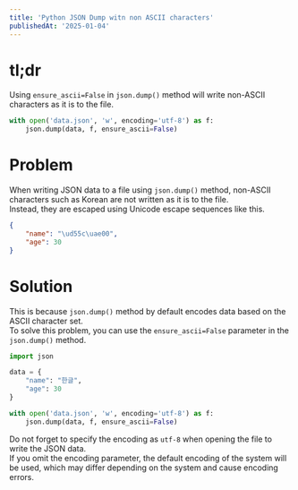 ```yaml
---
title: 'Python JSON Dump witn non ASCII characters'
publishedAt: '2025-01-04'
---
```


# tl;dr

Using `ensure_ascii=False` in `json.dump()` method will write non-ASCII characters as it is to the file.

```python
with open('data.json', 'w', encoding='utf-8') as f:
    json.dump(data, f, ensure_ascii=False)
```

# Problem

When writing JSON data to a file using `json.dump()` method, non-ASCII characters such as Korean are not written as it is to the file.  
Instead, they are escaped using Unicode escape sequences like this.

```json
{
    "name": "\ud55c\uae00",
    "age": 30
}
```

# Solution

This is because `json.dump()` method by default encodes data based on the ASCII character set.  
To solve this problem, you can use the `ensure_ascii=False` parameter in the `json.dump()` method.

```python
import json

data = {
    "name": "한글",
    "age": 30
}

with open('data.json', 'w', encoding='utf-8') as f:
    json.dump(data, f, ensure_ascii=False)
```

Do not forget to specify the encoding as `utf-8` when opening the file to write the JSON data.  
If you omit the encoding parameter, the default encoding of the system will be used, which may differ depending on the system and cause encoding errors.

